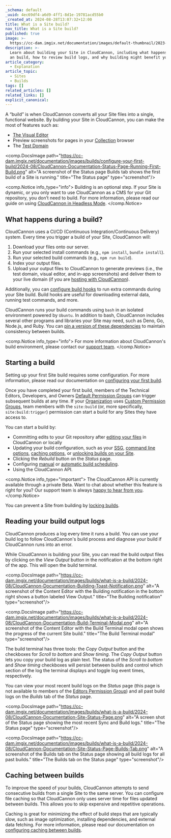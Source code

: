 ```yaml
---
_schema: default
_uuid: 4ec69df4-a6d9-4ff1-8d1e-19781acd55b0
_created_at: 2024-08-28T13:07:32+12:00
title: What is a Site build?
nav_title: What is a Site build?
published: true
image: >-
  https://cc-dam.imgix.net/documentation/images/default-thumbnail/2023-Q4/CloudCannon-Documentation-Thumbnail.png
description: >-
  Learn about building your Site in CloudCannon, including what happens during
  an build, how to review build logs, and why building might benefit your Site.
article_category:
  - Explanation
article_topic:
  - Sites
  - Builds
tags: []
related_articles: []
related_links: []
explicit_canonical:
---
```

A “build” is when CloudCannon converts all your Site files into a single, functional website. By building your Site in CloudCannon, you can make the most of features such as:

* [The Visual Editor](/documentation/articles/the-visual-editor/)
* Preview screenshots for pages in your [Collection](/documentation/articles/define-your-collections/) browser
* The [Test Domain](/documentation/articles/viewing-your-site-on-a-testing-domain/)

<comp.DocsImage path="https://cc-dam.imgix.net/documentation/images/builds/configure-your-first-build/2024-08/CloudCannon-Documentation-Status-Page-Running-First-Build.png" alt="A screenshot of the Status page Builds tab shows the first build of a Site is running." title="The Status page" type="screenshot"/>

<comp.Notice info_type="info">
  Building is an optional step. If your Site is dynamic, or you only want to use CloudCannon as a CMS for your Git repository, you don’t need to build. For more information, please read our guide on using [CloudCannon in Headless Mode](/documentation/guides/headless-starter-guide/).
</comp.Notice>

## What happens during a build?

CloudCannon uses a CI/CD (Continuous Integration/Continuous Delivery) system. Every time you trigger a build of your Site, CloudCannon will:

1. Download your files onto our server.
2. Run your selected install commands (e.g., `npm install`, `bundle install`).
3. Run your selected build commands (e.g., `npm run build`).
4. Index your output files.
5. Upload your output files to CloudCannon to generate previews (i.e., the test domain, visual editor, and in-app screenshots) and deliver them to your live domain (if you are [hosting with CloudCannon](/documentation/articles/using-cloudcannon-dns-to-configure-your-custom-domain/)).

Additionally, you can [configure build hooks](/documentation/articles/extending-your-build-process-with-hooks/) to run extra commands during your Site build. Build hooks are useful for downloading external data, running test commands, and more.

CloudCannon runs your build commands using `bash` in an isolated environment powered by `Ubuntu`. In addition to bash, CloudCannon includes several other programs and libraries your Site may need, such as Deno, Go, Node.js, and Ruby. You can [pin a version of these dependencies](/documentation/articles/pin-your-dependency-version/) to maintain consistency between builds.

<comp.Notice info_type="info">
  For more information about CloudCannon's build environment, please contact our [support team](/support/).
</comp.Notice>

## Starting a build

Setting up your first Site build requires some configuration. For more information, please read our documentation on [configuring your first build](/documentation/articles/configuring-your-build/).

Once you have completed your first build, members of the Technical Editors, Developers, and Owners [Default Permission Groups](/documentation/articles/what-are-default-permission-groups/) can trigger subsequent builds at any time. If your [Organization](/documentation/articles/what-is-an-organization/) uses [Custom Permission Groups](/documentation/articles/what-are-custom-permission-groups/), team members with the `site:build` (or, more specifically, `site:build:trigger`) permission can start a build for any Sites they have access to.

You can start a build by:

* Committing edits to your Git repository after [editing your files](/documentation/articles/edit-your-files/) in CloudCannon or locally
* Updating your build configuration, such as your [SSG](/documentation/articles/select-your-ssg/), [command line options](/documentation/articles/configure-your-command-line-options/), [caching options](/documentation/articles/configure-caching-between-builds/), or [unlocking builds on your Site](/documentation/articles/lock-builds-for-your-site/).
* Clicking the *Rebuild* button on the *Status* page.
* Configuring [manual](/documentation/articles/scheduling-your-builds-manually/) or [automatic build scheduling](/documentation/articles/scheduling-your-next-build-automatically/).
* Using the CloudCannon API.

<comp.Notice info_type="important">
  The CloudCannon API is currently available through a private Beta. Want to chat about whether this feature is right for you? Our support team is always <a href="mailto:success@cloudcannon.com?subject=A%20question%20about%20the%20CloudCannon%20API" rel="noreferrer">happy to hear from you</a>.
</comp.Notice>

You can prevent a Site from building by [locking builds](/documentation/articles/lock-builds-for-your-site/).

## Reading your build output logs

CloudCannon produces a log every time it runs a build. You can use your build log to follow CloudCannon's build process and diagnose your build if CloudCannon runs into an error.

While CloudCannon is building your Site, you can read the build output files by clicking on the *View Output* button in the notification at the bottom right of the app. This will open the build terminal.

<comp.DocsImage path="https://cc-dam.imgix.net/documentation/images/builds/what-is-a-build/2024-08/CloudCannon-Documentation-Building-Toast-Notification.png" alt="A screenshot of the Content Editor with the Building notification in the bottom right shows a button labeled View Output." title="The Building notification" type="screenshot"/>

<comp.DocsImage path="https://cc-dam.imgix.net/documentation/images/builds/what-is-a-build/2024-08/CloudCannon-Documentation-Build-Terminal-Modal.png" alt="A screenshot of the Content Editor with the Build Terminal modal open shows the progress of the current Site build." title="The Build Terminal modal" type="screenshot"/>

The build terminal has three tools: the *Copy Output* button and the checkboxes for *Scroll to bottom* and *Show timing*. The *Copy Output* button lets you copy your build log as plain text. The status of the *Scroll to bottom* and *Show timing* checkboxes will persist between builds and control which section of the log the terminal displays and toggle log event times, respectively.

You can view your most recent build logs on the *Status* page (this page is not available to members of the [Editors Permission Group](/documentation/articles/what-are-default-permission-groups/)) and all past build logs on the *Builds* tab of the *Status* page.

<comp.DocsImage path="https://cc-dam.imgix.net/documentation/images/builds/what-is-a-build/2024-08/CloudCannon-Documentation-Site-Status-Page.png" alt="A screen shot of the Status page showing the most recent Sync and Build logs." title="The Status page" type="screenshot"/>

<comp.DocsImage path="https://cc-dam.imgix.net/documentation/images/builds/what-is-a-build/2024-08/CloudCannon-Documentation-Site-Status-Page-Builds-Tab.png" alt="A screenshot of the Builds tab on the Status page showing all build logs for all past builds." title="The Builds tab on the Status page" type="screenshot"/>

## Caching between builds

To improve the speed of your builds, CloudCannon attempts to send consecutive builds from a single Site to the same server. You can configure file caching so that CloudCannon only uses server time for files updated between builds. This allows you to skip expensive and repetitive operations.

Caching is great for minimizing the effect of build steps that are typically slow, such as image optimization, installing dependencies, and external data fetching. For more information, please read our documentation on [configuring caching between builds](/documentation/articles/configure-caching-between-builds/).